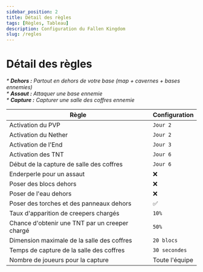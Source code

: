 ```yaml
---
sidebar_position: 2
title: Détail des règles
tags: [Règles, Tableau]
description: Configuration du Fallen Kingdom
slug: /regles
---
```


# Détail des règles

_* **Dehors :** Partout en dehors de votre base (map + cavernes + bases ennemies)_<br/>
_* **Assaut :** Attaquer une base ennemie_<br/>
_* **Capture :** Capturer une salle des coffres ennemie_

| Règle | Configuration |
|---|---|
| Activation du PVP | `Jour 2` |
| Activation du Nether | `Jour 2` |
| Activation de l'End | `Jour 3` |
| Activation des TNT | `Jour 6` |
| Début de la capture de salle des coffres | `Jour 6` |
| Enderperle pour un assaut | ❌ |
| Poser des blocs dehors | ❌ |
| Poser de l'eau dehors | ❌ |
| Poser des torches et des panneaux dehors | ✅ |
| Taux d'apparition de creepers chargés | `10%` |
| Chance d'obtenir une TNT par un creeper chargé | `50%` |
| Dimension maximale de la salle des coffres | `20 blocs` |
| Temps de capture de la salle des coffres | `30 secondes` |
| Nombre de joueurs pour la capture | Toute l'équipe |